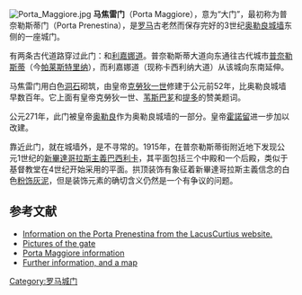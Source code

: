 [[Image:Porta_Maggiore.jpg|thumb]]
'''马焦雷门'''（Porta Maggiore），意为“大门”，最初称为普奈勒斯蒂门（Porta Prenestina），是[[罗马|罗马]]古老然而保存完好的3世纪[[奥勒良城墙|奥勒良城墙]]东侧的一座城门。

有两条古代道路穿过此门：{{le|普奈勒斯蒂大道|Via Praenestina}}和[[利嘉娜道|利嘉娜道]]。普奈勒斯蒂大道向东通往古代城市[[帕莱斯特里纳_(罗马首都广域市)|普奈勒斯蒂]]（今[[帕莱斯特里纳_(罗马首都广域市)|帕莱斯特里纳]]），而利嘉娜道（现称卡西利纳大道）从该城向东南延伸。

马焦雷门用白色[[洞石|洞石]]砌筑，由皇帝[[克勞狄一世|克勞狄一世]]修建于公元前52年，比奥勒良城墙早数百年。它上面有皇帝克勞狄一世、[[苇斯巴芗|苇斯巴芗]]和[[提多|提多]]的赞美题词。 

公元271年，此门被皇帝[[奥勒良|奥勒良]]作为奥勒良城墙的一部分。皇帝[[弗拉維烏斯·奧古斯都·霍諾留|霍諾留]]进一步加以改建。

靠近此门，就在城墙外，是不寻常的{{le|麵包師墓|Tomb of Eurysaces the Baker}}。1915年，在普奈勒斯蒂街附近地下发现公元1世纪的[[新畢達哥拉斯主義|新畢達哥拉斯主義]][[巴西利卡|巴西利卡]]，其平面包括三个中殿和一个后殿，类似于基督教堂在4世纪开始采用的平面。拱顶装饰有象征着新畢達哥拉斯主義信念的白色[[粉饰灰泥|粉饰灰泥]]，但是装饰元素的确切含义仍然是一个有争议的问题。

== 参考文献 ==
*[http://penelope.uchicago.edu/Thayer/E/Gazetteer/Places/Europe/Italy/Lazio/Roma/Rome/_Texts/PLATOP*/Porta_Praenestina.html Information on the Porta Prenestina from the LacusCurtius website.]
* [http://www.romeartlover.it/Vasi07.html Pictures of the gate]
* [http://www.activitaly.it/monument/pmaggiore.htm Porta Maggiore information] {{it icon}} 
* [http://www.archeoroma.com/area_di_santa_croce.htm Further information, and a map] {{it icon}}
{{commons|Porta Maggiore}}
[[Category:罗马城门|Category:罗马城门]]

{{罗马地标}}